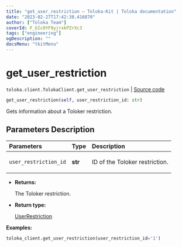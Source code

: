 ```yaml
---
title: "get_user_restriction — Toloka-Kit | Toloka documentation"
date: "2023-02-27T17:42:38.416870"
author: ["Toloka Team"]
coverId: F_bIcOYF9yjrxkPZrXc3
tags: ["engineering"]
ogDescription: ""
docsMenu: "tkitMenu"
---
```


# get_user_restriction
`toloka.client.TolokaClient.get_user_restriction` | [Source code](https://github.com/Toloka/toloka-kit/blob/v1.1.4/src/client/__init__.py#L3154)

```python
get_user_restriction(self, user_restriction_id: str)
```

Gets information about a Toloker restriction.

## Parameters Description

| Parameters | Type | Description |
| :----------| :----| :-----------|
`user_restriction_id`|**str**|<p>ID of the Toloker restriction.</p>

* **Returns:**

  The Toloker restriction.

* **Return type:**

  [UserRestriction](/docs/toloka-kit/reference/toloka.client.user_restriction.UserRestriction)

**Examples:**

```python
toloka_client.get_user_restriction(user_restriction_id='1')
```